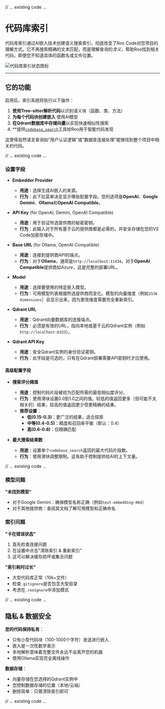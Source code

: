 // ... existing code ...

# 代码库索引

代码库索引通过AI嵌入技术创建语义搜索索引，彻底改变了Roo Code对您项目的理解方式。它不再搜索精确的文本匹配，而是理解查询的*含义*，帮助Roo找到相关代码，即使您不知道具体的函数名或文件位置。

<img src="/img/codebase-indexing/codebase-indexing-1.png" alt="代码库索引状态图标" />

---

## 它的功能

启用后，索引系统将执行以下操作：

1. **使用Tree-sitter解析代码**以识别语义块（函数、类、方法）
2. **为每个代码块创建嵌入** 使用AI模型
3. **在Qdrant数据库中存储向量**以实现快速相似性搜索
4. **提供[`codebase_search`](/advanced-usage/available-tools/codebase-search)工具给Roo用于智能代码发现

这使得自然语言查询如"用户认证逻辑"或"数据库连接处理"能够找到整个项目中相关的代码。

// ... existing code ...

### 设置字段

- **Embedder Provider**
  - **用途**：选择生成AI嵌入的来源。
  - **行为**：此下拉菜单决定显示哪些配置字段。您的选项是**OpenAI**、**Google Gemini**、**Ollama**和**OpenAI Compatible**。

- **API Key** (for OpenAI, Gemini, OpenAI Compatible)
  - **用途**：用于验证所选提供商的秘密密钥。
  - **行为**：此输入对于所有基于云的提供商都是必需的，并安全存储在您的VS Code加密存储中。

- **Base URL** (for Ollama, OpenAI Compatible)
  - **用途**：连接到提供商API的端点。
  - **行为**：对于**Ollama**，通常是`http://localhost:11434`。对于**OpenAI Compatible**提供商如Azure，这是完整的部署URL。

- **Model**
  - **用途**：选择要使用的特定嵌入模型。
  - **行为**：可用模型列表根据所选提供商而变化。模型的向量维度（例如`1536 dimensions`）会显示出来，因为更改维度需要完全重新索引。

- **Qdrant URL**
  - **用途**：Qdrant向量数据库的连接端点。
  - **行为**：必须是有效的URL，指向本地或基于云的Qdrant实例（例如`http://localhost:6333`）。

- **Qdrant API Key**
  - **用途**：安全Qdrant实例的身份验证密钥。
  - **行为**：此字段是可选的，只有在Qdrant部署需要API密钥时才应使用。

#### 高级配置字段

- **搜索评分阈值**
  - **用途**：控制代码片段被视为匹配所需的最低相似度评分。
  - **行为**：使用滑块设置0.0到1.0之间的值。较低的值返回更多（但可能不太相关的）结果，较高的值返回更少但更精确的结果。
  - **推荐设置**：
    - **低(0.15-0.3)**：更广泛的结果，适合探索
    - **中等(0.4-0.5)**：精度和召回率平衡（默认：0.4）
    - **高(0.6-0.8)**：仅精确匹配

- **最大搜索结果数**
  - **用途**：设置单个`codebase_search`返回的最大代码片段数。
  - **行为**：使用滑块调整限制。这有助于控制提供给AI的上下文量。

// ... existing code ...

### 模型问题

**"未找到模型"**
- 对于Google Gemini：确保模型名称正确（例如`text-embedding-004`）
- 对于其他提供商：查阅其文档了解可用模型和正确命名

### 索引问题

**"卡在错误状态"**
1. 首先检查连接问题
2. 在设置中点击"清除索引 & 重新索引"
3. 这可以解决缓存损坏或集合问题

**"索引耗时过长"**
- 大型代码库正常（10k+文件）
- 检查`.gitignore`是否包含大型目录
- 考虑在`.rooignore`中添加模式

// ... existing code ...

## 隐私 & 数据安全

**您的代码保持私有**：
- 只有小型代码块（100-1000个字符）发送进行嵌入
- 嵌入是一次性数学表示
- 本地解析意味着完整文件永远不会离开您的机器
- 使用Ollama实现完全离线操作

**数据存储**：
- 向量存储在您选择的Qdrant实例中
- 您控制数据存储的位置（本地/云端）
- 删除简单：只需清除索引即可

// ... existing code ...